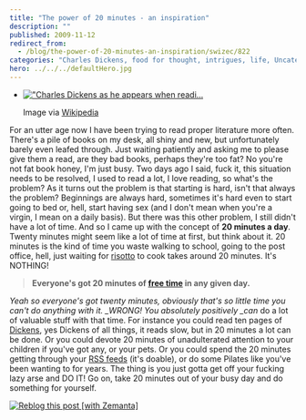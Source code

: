 ```yaml
---
title: "The power of 20 minutes - an inspiration"
description: ""
published: 2009-11-12
redirect_from:
  - /blog/the-power-of-20-minutes-an-inspiration/swizec/822
categories: "Charles Dickens, food for thought, intrigues, life, Uncategorized"
hero: ../../../defaultHero.jpg
---
```


- [!["Charles Dickens as he appears when readi...](http://upload.wikimedia.org/wikipedia/commons/thumb/2/24/Charles_Dickens%2C_public_reading%2C_1867.jpg/300px-Charles_Dickens%2C_public_reading%2C_1867.jpg '"Charles Dickens as he appears when readi...')](http://commons.wikipedia.org/wiki/Image:Charles_Dickens%2C_public_reading%2C_1867.jpg)

  Image via [Wikipedia](http://commons.wikipedia.org/wiki/Image:Charles_Dickens%2C_public_reading%2C_1867.jpg)

For an utter age now I have been trying to read proper literature more often. There's a pile of books on my desk, all shiny and new, but unfortunately barely even leafed through. Just waiting patiently and asking me to please give them a read, are they bad books, perhaps they're too fat? No you're not fat book honey, I'm just busy. Two days ago I said, fuck it, this situation needs to be resolved, I used to read a lot, I love reading, so what's the problem? As it turns out the problem is that starting is hard, isn't that always the problem? Beginnings are always hard, sometimes it's hard even to start going to bed or, hell, start having sex (and I don't mean when you're a virgin, I mean on a daily basis). But there was this other problem, I still didn't have a lot of time. And so I came up with the concept of **20 minutes a day**. Twenty minutes might seem like a lot of time at first, but think about it. 20 minutes is the kind of time you waste walking to school, going to the post office, hell, just waiting for [risotto](http://en.wikipedia.org/wiki/Risotto "Risotto") to cook takes around 20 minutes. It's NOTHING!

> **Everyone's got 20 minutes of [free time](http://en.wikipedia.org/wiki/Leisure "Leisure") in any given day.**

_Yeah so everyone's got twenty minutes, obviously that's so little time you can't do anything with it. \_WRONG! You absolutely positively \_can_ do a lot of valuable stuff with that time. For instance you could read ten pages of [Dickens](http://en.wikipedia.org/wiki/Charles_Dickens "Charles Dickens"), yes Dickens of all things, it reads slow, but in 20 minutes a lot can be done. Or you could devote 20 minutes of unadulterated attention to your children if you've got any, or your pets. Or you could spend the 20 minutes getting through your [RSS feeds](http://en.wikipedia.org/wiki/RSS "RSS") (it's doable), or do some Pilates like you've been wanting to for years. The thing is you just gotta get off your fucking lazy arse and DO IT! Go on, take 20 minutes out of your busy day and do something for yourself.

[![Reblog this post [with Zemanta]](http://img.zemanta.com/reblog_e.png?x-id=8cbcf747-ac87-400c-8e76-d70abfbf6ece)](http://reblog.zemanta.com/zemified/8cbcf747-ac87-400c-8e76-d70abfbf6ece/ "Reblog this post [with Zemanta]")
